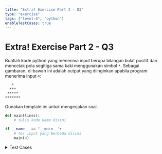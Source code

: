 ```yaml
---
title: "Extra! Exercise Part 2 - Q3"
type: "exercise"
tags: ["level-0", "python"]
enableTestCases: true
---
```


# Extra! Exercise Part 2 - Q3

Buatlah kode python yang menerima input berupa bilangan bulat positif dan mencetak pola segitiga sama kaki menggunakan simbol `*`. Sebagai gambaran, di bawah ini adalah output yang diinginkan apabila program menerima input `4`:

```
   *
  ***
 *****
*******
```

Gunakan template ini untuk mengerjakan soal.

```python
def main(lines):
    # tulis kode kamu disini

if __name__ == "__main__":
    # tes input yang berbeda disini
    main(4)
```

<details>
<summary>Test Cases</summary>

```
Input:
4

Output:
   *
  ***
 *****
*******
```

```
Input:
2

Output:
 *
***
```

```
Input:
1

Output:
*
```

</details>
